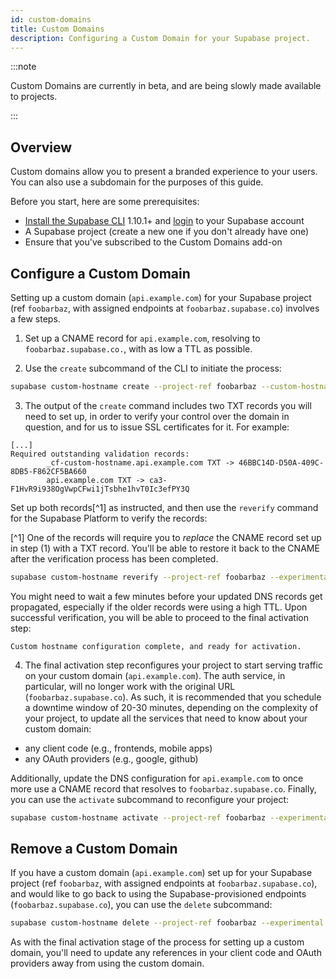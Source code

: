 ```yaml
---
id: custom-domains
title: Custom Domains
description: Configuring a Custom Domain for your Supabase project.
---
```



:::note

Custom Domains are currently in beta, and are being slowly made available to projects.

:::

## Overview

Custom domains allow you to present a branded experience to your users. You can also use a subdomain for the purposes of this guide.

Before you start, here are some prerequisites:

- [Install the Supabase CLI](/docs/guides/cli) 1.10.1+ and [login](https://supabase.com/docs/guides/cli/local-development#log-in-to-the-supabase-cli) to your Supabase account
- A Supabase project (create a new one if you don't already have one)
- Ensure that you've subscribed to the Custom Domains add-on

## Configure a Custom Domain

Setting up a custom domain (`api.example.com`) for your Supabase project (ref `foobarbaz`, with assigned endpoints at `foobarbaz.supabase.co`) involves a few steps.

1) Set up a CNAME record for `api.example.com`, resolving to `foobarbaz.supabase.co.`, with as low a TTL as possible.

2) Use the `create` subcommand of the CLI to initiate the process:

```bash
supabase custom-hostname create --project-ref foobarbaz --custom-hostname api.example.com --experimental
```

3) The output of the `create` command includes two TXT records you will need to set up, in order to verify your control over the domain in question, and for us to issue SSL certificates for it. For example:

```
[...]
Required outstanding validation records:
        _cf-custom-hostname.api.example.com TXT -> 46BBC14D-D50A-409C-8DB5-F862CF5BA660
        api.example.com TXT -> ca3-F1HvR9i938OgVwpCFwi1jTsbhe1hvT0Ic3efPY3Q
```

Set up both records[^1] as instructed, and then use the `reverify` command for the Supabase Platform to verify the records:

[^1] One of the records will require you to *replace* the CNAME record set up in step (1) with a TXT record. You'll be able to restore it back to the CNAME after the verification process has been completed.

```bash
supabase custom-hostname reverify --project-ref foobarbaz --experimental
```

You might need to wait a few minutes before your updated DNS records get propagated, especially if the older records were using a high TTL. Upon successful verification, you will be able to proceed to the final activation step:

```
Custom hostname configuration complete, and ready for activation.
```

4) The final activation step reconfigures your project to start serving traffic on your custom domain (`api.example.com`). The auth service, in particular, will no longer work with the original URL (`foobarbaz.supabase.co`). As such, it is recommended that you schedule a downtime window of 20-30 minutes, depending on the complexity of your project, to update all the services that need to know about your custom domain:

- any client code (e.g., frontends, mobile apps)
- any OAuth providers (e.g., google, github)

Additionally, update the DNS configuration for `api.example.com` to once more use a CNAME record that resolves to `foobarbaz.supabase.co`. Finally, you can use the `activate` subcommand to reconfigure your project:

```bash
supabase custom-hostname activate --project-ref foobarbaz --experimental
```

## Remove a Custom Domain

If you have a custom domain (`api.example.com`) set up for your Supabase project (ref `foobarbaz`, with assigned endpoints at `foobarbaz.supabase.co`), and would like to go back to using the Supabase-provisioned endpoints (`foobarbaz.supabase.co`), you can use the `delete` subcommand:

```bash
supabase custom-hostname delete --project-ref foobarbaz --experimental
```

As with the final activation stage of the process for setting up a custom domain, you'll need to update any references in your client code and OAuth providers away from using the custom domain.
